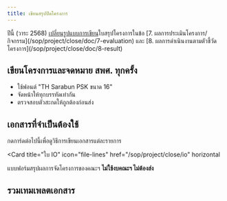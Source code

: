 ```yaml
---
title: เขียนสรุปปิดโครงการ
---
```


<Warning>
  ปีนี้ (วาระ 2568) <u>เปลี่ยนรูปแบบการเขียน</u>ใบสรุปโครงการในข้อ [7.
  ผลการประเมินโครงการ/กิจกรรม](/sop/project/close/doc/7-evaluation) และ [8.
  ผลการดำเนินงานตามตัวชี้วัดโครงการ](/sop/project/close/doc/8-result)
</Warning>

## เขียนโครงการและจดหมาย สพศ. ทุกครั้ง

- ใช้ฟอนต์ "TH Sarabun PSK ขนาด 16"
- จัดหน้าให้ทุกบรรทัดเท่ากัน
- ตรวจสอบตัวสะกดให้ถูกต้องก่อนส่ง

## เอกสารที่จำเป็นต้องใช้

กดการ์ดต่อไปนี้เพื่อดูวิธีการเขียนเอกสารแต่ละรายการ

<Card
  title="ใบปะหน้าสรุปโครงการ"
  icon="file-lines"
  href="/sop/project/close/cover"
  horizontal
/>
<Card
  title="ใบสรุปโครงการ"
  icon="star"
  iconType="solid"
  href="/sop/project/close/doc"
  horizontal
/>
<Card
  title="ใบ IO"
  icon="file-lines"
  href="/sop/project/close/io"
  horizontal
>
  แบบฟอร์มสรุปผลการจัดโครงการของคณะฯ **ไม่ใช้งบคณะฯ ไม่ต้องส่ง**
</Card>
<Card
  title="รายชื่อผู้เข้าร่วม/ผู้จัดกิจกรรม"
  icon="file-spreadsheet"
  href="/sop/project/close/namelist"
  horizontal
/>

## รวมเทมเพลตเอกสาร

<CardGroup cols={2}>
  <Card
    title="เทมเพลตใบปะหน้าสรุปโครงการ"
    icon="file-vector"
    href="https://drive.google.com/file/d/1U-QjQkno_-SJaJgIJoczdTRhVqjiG-b_/view?usp=drive_link"
  />
  <Card
    title="ตัวอย่างใบปะหน้าสรุปโครงการ"
    icon="file-check"
    href="https://drive.google.com/file/d/1kMbF4jfb50tsT_FwPdURRGuqmE6dipOg/view?usp=sharing"
  />
  <Card
    title="เทมเพลตใบสรุปโครงการ"
    icon="file-vector"
    href="https://drive.google.com/file/d/1mWjIFpbDE3fuqG-9-KOXZ_4VhArt8GOW/view?usp=drive_link"
  />
  <Card
    title="ตัวอย่างใบสรุปโครงการ"
    icon="file-check"
    href="https://drive.google.com/file/d/1YCjRbmyxUAFh8XpUj2JvHMB3nxZ2S4W7/view?usp=sharing"
  />
  <Card
    title="เทมเพลตใบ IO"
    icon="file-vector"
    href="https://drive.google.com/file/d/1CA2_6dZmAigmIcUHFhl9nSzX1PD749uT/view?usp=drive_link"
  />
  <Card
    title="ตัวอย่างใบ IO"
    icon="file-check"
    href="https://drive.google.com/file/d/1-ylb6fwVFscEcHNaV6vMwEtgEJiSFD7F/view?usp=sharing"
  />
</CardGroup>
